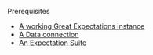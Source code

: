 
Prerequisites

- [A working Great Expectations instance](/docs/guides/setup/setup_overview)
- [A Data connection](/docs/guides/connecting_to_your_data/connect_to_data_overview)
- [An Expectation Suite](/docs/guides/expectations/create_expectations_overview)

